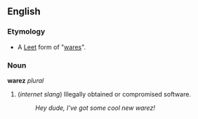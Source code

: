 ==English==
===Etymology===
*A [[Leet]] form of "[[wares]]".<!--I assume it's from Leet - Paul G-->

===Noun===
'''warez''' ''plural''

#(''internet slang'') Illegally obtained or compromised software.
#:''Hey dude, I've got some cool new warez!''<!--Leet: (or perhaps ''Hey D00D, Iv3 g0T 50M3 K00L NEW W4R3Z!'')-->
